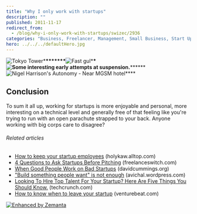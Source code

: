 ```yaml
---
title: "Why I only work with startups"
description: ""
published: 2011-11-17
redirect_from:
  - /blog/why-i-only-work-with-startups/swizec/2936
categories: "Business, Freelancer, Management, Small Business, Start Up, Startup company, Uncategorized"
hero: ../../../defaultHero.jpg
---
```


![]()![Tokyo Tower](http://swizec.com/blog/wp-content/uploads/2011/11/4610893696_7d66700b4d_m1.jpg "Tokyo Tower")\***\*\*\*\*\*\*\***![Fast gul](http://swizec.com/blog/wp-content/uploads/2011/11/4631606862_5148f506ef_m3.jpg "Fast gul")\***\*![Some interesting early attempts at suspension.](http://swizec.com/blog/wp-content/uploads/2011/11/300px-Bicycle_Wheels1.jpg "Some interesting early attempts at suspension.")**\*\*\*\*\*\*![Nigel Harrison's Autonomy - Near MGSM hotel](http://swizec.com/blog/wp-content/uploads/2011/11/300px-SculptureMQ23.jpg "Nigel Harrison's Autonomy - Near MGSM hotel")\*\*\*\*

## Conclusion

To sum it all up, working for startups is more enjoyable and personal, more interesting on a technical level and generally free of that feeling like you're trying to run with an open parachute strapped to your back. Anyone working with big corps care to disagree?

###### Related articles

- [How to keep your startup employees](http://holykaw.alltop.com/how-to-keep-your-startup-employees) (holykaw.alltop.com)
- [4 Questions to Ask Startups Before Pitching](http://freelanceswitch.com/the-business-of-freelancing/pitching-to-startups/) (freelanceswitch.com)
- [When Good People Work on Bad Startups](http://davidcummings.org/2011/07/30/when-good-people-work-on-bad-startups/) (davidcummings.org)
- ["Build something people want" is not enough](http://avichal.wordpress.com/2011/11/14/build-something-people-want-is-not-enough/) (avichal.wordpress.com)
- [Looking To Hire Top Talent For Your Startup? Here Are Five Things You Should Know.](http://techcrunch.com/2011/11/14/looking-to-hire-top-talent-for-your-startup-here-are-five-things-you-should-know/) (techcrunch.com)
- [How to know when to leave your startup](http://venturebeat.com/2011/10/24/how-to-know-when-to-leave-your-startup/) (venturebeat.com)

[![Enhanced by Zemanta](http://img.zemanta.com/zemified_e.png?x-id=2baecdf4-23e4-4ba0-b85c-ede9cef82393)](http://www.zemanta.com/ "Enhanced by Zemanta")
